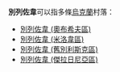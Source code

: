 '''別列佐韋'''可以指多條[[烏克蘭|烏克蘭]]村落：
*[[別列佐韋_(奧布希夫區)|別列佐韋 (奧布希夫區)]]
*[[別列佐韋_(米洛韋區)|別列佐韋 (米洛韋區)]]
*[[別列佐韋_(舊別利斯克區)|別列佐韋 (舊別利斯克區)]]
*[[別列佐韋_(傑拉日尼亞區)|別列佐韋 (傑拉日尼亞區)]]
{{Geodis|cat=四字地名消歧義}}